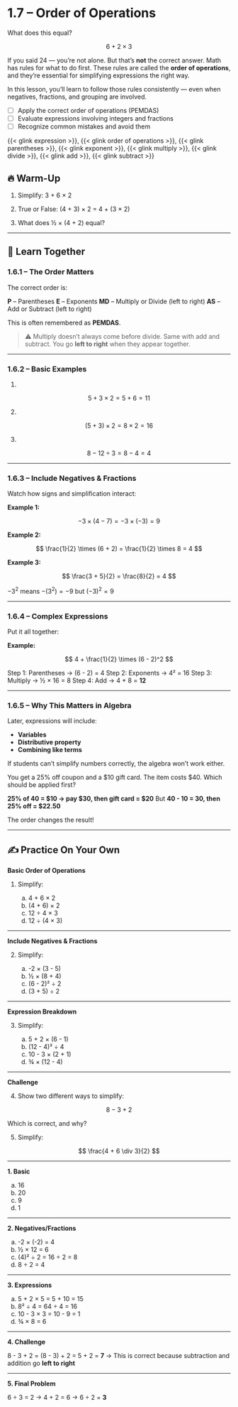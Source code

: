 # 1.7 – Order of Operations {.unnumbered}

What does this equal?

$$
6 + 2 \times 3
$$

If you said 24 — you’re not alone. But that's **not** the correct answer. Math has rules for what to do first. These rules are called the **order of operations**, and they're essential for simplifying expressions the right way.

In this lesson, you'll learn to follow those rules consistently — even when negatives, fractions, and grouping are involved.

:::{.callout-note icon=false title="🎯 Objectives"}

- [ ] Apply the correct order of operations (PEMDAS)
- [ ] Evaluate expressions involving integers and fractions
- [ ] Recognize common mistakes and avoid them
:::

::: {.callout-note icon=false title="📚 Vocabulary"}
{{< glink expression >}}, {{< glink order of operations >}}, {{< glink parentheses >}}, {{< glink exponent >}}, {{< glink multiply >}}, {{< glink divide >}}, {{< glink add >}}, {{< glink subtract >}}
:::

## 🔥 Warm-Up

1. Simplify: 3 + 6 × 2

2. True or False: (4 + 3) × 2 = 4 + (3 × 2)

3. What does ½ × (4 + 2) equal?

---

## 👥 Learn Together

### 1.6.1 – The Order Matters

The correct order is:

**P** – Parentheses
**E** – Exponents
**MD** – Multiply or Divide (left to right)
**AS** – Add or Subtract (left to right)

This is often remembered as **PEMDAS**.

> ⚠️ Multiply doesn’t always come before divide. Same with add and subtract. You go **left to right** when they appear together.

---

### 1.6.2 – Basic Examples

1.

$$
5 + 3 \times 2 = 5 + 6 = 11
$$

2.

$$
(5 + 3) \times 2 = 8 \times 2 = 16
$$

3.

$$
8 - 12 ÷ 3 = 8 - 4 = 4
$$

---

### 1.6.3 – Include Negatives & Fractions

Watch how signs and simplification interact:

**Example 1:**

$$
-3 \times (4 - 7) = -3 \times (-3) = 9
$$

**Example 2:**

$$
\frac{1}{2} \times (6 + 2) = \frac{1}{2} \times 8 = 4
$$

**Example 3:**

$$
\frac{3 + 5}{2} = \frac{8}{2} = 4
$$

:::{.callout-caution title="Be careful with negatives!"}
$-3^2$ means $-(3^2) = -9$
but
$(-3)^2 = 9$
:::

---

### 1.6.4 – Complex Expressions

Put it all together:

**Example:**

$$
4 + \frac{1}{2} \times (6 - 2)^2
$$

Step 1: Parentheses → (6 - 2) = 4
Step 2: Exponents → 4² = 16
Step 3: Multiply → ½ × 16 = 8
Step 4: Add → 4 + 8 = **12**

---

### 1.6.5 – Why This Matters in Algebra

Later, expressions will include:

* **Variables**
* **Distributive property**
* **Combining like terms**

If students can’t simplify numbers correctly, the algebra won’t work either.

:::{.callout-tip .realworld-box icon=false title="🌍 In the Real World"}
You get a 25% off coupon and a \$10 gift card. The item costs \$40.
Which should be applied first?

**25% of 40 = \$10 → pay \$30, then gift card = \$20**
But **40 - 10 = 30, then 25% off = \$22.50**

The order changes the result!
:::

---

## ✍️ Practice On Your Own

**Basic Order of Operations**

1. Simplify:

   a. 4 + 6 × 2
   b. (4 + 6) × 2
   c. 12 ÷ 4 × 3
   d. 12 ÷ (4 × 3)

---

**Include Negatives & Fractions**

2. Simplify:

   a. -2 × (3 - 5)
   b. ½ × (8 + 4)
   c. (6 - 2)² ÷ 2
   d. (3 + 5) ÷ 2

---

**Expression Breakdown**

3. Simplify:

   a. 5 + 2 × (6 - 1)
   b. (12 - 4)² ÷ 4
   c. 10 - 3 × (2 + 1)
   d. ¾ × (12 - 4)

---

**Challenge**

4. Show two different ways to simplify:

$$
8 - 3 + 2
$$

Which is correct, and why?

5. Simplify:

$$
\frac{4 + 6 \div 3}{2}
$$

---

::: {.callout-tip icon=false collapse=true title="🔑 Answer Key"}

**1. Basic**

a. 16
b. 20
c. 9
d. 1

---

**2. Negatives/Fractions**

a. -2 × (-2) = 4
b. ½ × 12 = 6
c. (4)² ÷ 2 = 16 ÷ 2 = 8
d. 8 ÷ 2 = 4

---

**3. Expressions**

a. 5 + 2 × 5 = 5 + 10 = 15
b. 8² ÷ 4 = 64 ÷ 4 = 16
c. 10 - 3 × 3 = 10 - 9 = 1
d. ¾ × 8 = 6

---

**4. Challenge**

8 - 3 + 2 = (8 - 3) + 2 = 5 + 2 = **7**
→ This is correct because subtraction and addition go **left to right**

---

**5. Final Problem**

6 ÷ 3 = 2 → 4 + 2 = 6 → 6 ÷ 2 = **3**

:::
